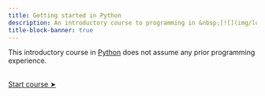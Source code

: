 ```yaml
---
title: Getting started in Python
description: An introductory course to programming in &nbsp;[![](img/logo_python.svg){width="1.3em" fig-alt="noshadow"}](https://www.python.org/)
title-block-banner: true
---
```


:::{.topdef}

This introductory course in [Python](https://www.python.org/) does not assume any prior programming experience.

:::

<br>
[[Start course ➤](intro_run.qmd)]{.topinline}
